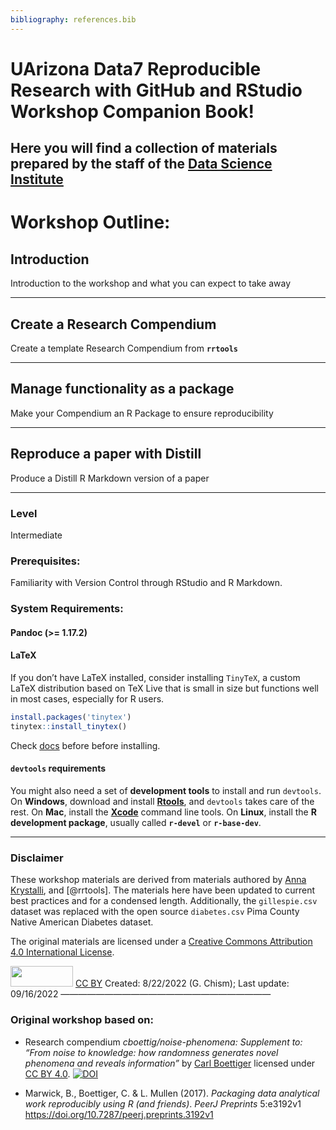 ```yaml
---
bibliography: references.bib
---
```


# UArizona Data7 Reproducible Research with GitHub and RStudio Workshop Companion Book! {.unnumbered}

Here you will find a collection of materials prepared by the staff of the [Data Science Institute](https://datascience.arizona.edu/)
------------------------------------------------------------------------

# Workshop Outline:

## Introduction

Introduction to the workshop and what you can expect to take away

------------------------------------------------------------------------

## Create a Research Compendium

Create a template Research Compendium from **`rrtools`**

------------------------------------------------------------------------

## Manage functionality as a package

Make your Compendium an R Package to ensure reproducibility

------------------------------------------------------------------------

## Reproduce a paper with Distill

Produce a Distill R Markdown version of a paper

------------------------------------------------------------------------

### Level

Intermediate

### Prerequisites:

Familiarity with Version Control through RStudio and R Markdown.

### System Requirements:

#### Pandoc (\>= 1.17.2)

#### LaTeX

If you don't have LaTeX installed, consider installing `TinyTeX`, a custom LaTeX distribution based on TeX Live that is small in size but functions well in most cases, especially for R users.

```r
install.packages('tinytex')
tinytex::install_tinytex()
```

Check [docs](https://yihui.name/tinytex/) before before installing.

#### `devtools` requirements

You might also need a set of **development tools** to install and run `devtools`. On **Windows**, download and install [**Rtools**](https://cran.r-project.org/bin/windows/Rtools/), and `devtools` takes care of the rest. On **Mac**, install the [**Xcode**](https://developer.apple.com/xcode/) command line tools. On **Linux**, install the **R development package**, usually called **`r-devel`** or **`r-base-dev`**.

------------------------------------------------------------------------

### Disclaimer

These workshop materials are derived from materials authored by [Anna Krystalli](https://github.com/annakrystalli/rrtools-repro-research), and [@rrtools]. The materials here have been updated to current best practices and for a condensed length. Additionally, the `gillespie.csv` dataset was replaced with the open source `diabetes.csv` Pima County Native American Diabetes dataset.

The original materials are licensed under a [Creative Commons Attribution 4.0 International License](https://creativecommons.org/licenses/by/4.0/).

![](https://i.creativecommons.org/l/by/4.0/88x31.png){width="100" height="33"} [CC BY](http://creativecommons.org/licenses/by/4.0/)
Created: 8/22/2022 (G. Chism); Last update: 09/16/2022
------------------------------------------------------------------------

### Original workshop based on:

-   Research compendium *cboettig/noise-phenomena: Supplement to: "From noise to knowledge: how randomness generates novel phenomena and reveals information"* by [Carl Boettiger](https://github.com/cboettig) licensed under [CC BY 4.0](https://creativecommons.org/licenses/by/4.0/). [![DOI](https://zenodo.org/badge/DOI/10.5281/zenodo.1219780.svg)](https://doi.org/10.5281/zenodo.1219780)

-   Marwick, B., Boettiger, C. & L. Mullen (2017). *Packaging data analytical work reproducibly using R (and friends)*. *PeerJ Preprints* 5:e3192v1 <https://doi.org/10.7287/peerj.preprints.3192v1>
